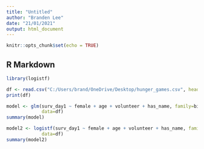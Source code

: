```yaml
---
title: "Untitled"
author: "Branden Lee"
date: "21/01/2021"
output: html_document
---
```


```r
knitr::opts_chunk$set(echo = TRUE)
```

## R Markdown

```r
library(logistf)

df <- read.csv("C:/Users/brand/OneDrive/Desktop/hunger_games.csv", header=TRUE)
print(df)

model <- glm(surv_day1 ~ female + age + volunteer + has_name, family=binomial,
             data=df)
summary(model)

model2 <- logistf(surv_day1 ~ female + age + volunteer + has_name, family=binomial,
             data=df)
summary(model2)
```